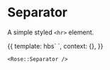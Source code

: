 
<Meta title="Rose/Separator" component="Separator" />

# Separator

A simple styled `<hr>` element.

<Preview>
  <Story name="Basic Separator">
    {{
      template: hbs`
      <Rose::Separator />
    `,
      context: {},
    }}
  </Story>
</Preview>

```htmlbars
<Rose::Separator />
```

